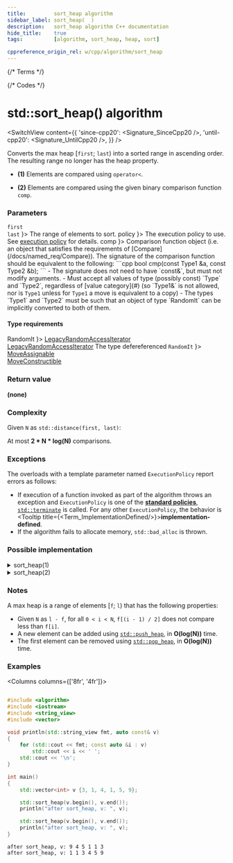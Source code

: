 ```yaml
---
title:         sort_heap algorithm
sidebar_label: sort_heap(  )
description:   sort_heap algorithm C++ documentation
hide_title:    true
tags:          [algorithm, sort_heap, heap, sort]

cppreference_origin_rel: w/cpp/algorithm/sort_heap
---
```



{/* Terms */}


{/* Codes */}


# std::sort_heap() algorithm

<SwitchView content={{
  'since-cpp20': <Signature_SinceCpp20 />,
  'until-cpp20': <Signature_UntilCpp20 />,
}} />

Converts the max heap [`first`; `last`) into a sorted range in ascending order.  
The resulting range no longer has the heap property.

- **(1)** Elements are compared using `operator<`.

- **(2)** Elements are compared using the given binary comparison function `comp`.

### Parameters

<SymbolTable>
  <Symbol none noLink name={ <> <code>first</code> <br/> <code>last</code> </> }>
    The range of elements to sort.
  </Symbol>
  <Symbol none noLink name={ <code>policy</code> }>
    The execution policy to use. See <a href="#">execution policy</a> for details.
  </Symbol>
  <Symbol none noLink name={ <code>comp</code> }>
    Comparison function object (i.e. an object that satisfies the requirements of [Compare](/docs/named_req/Compare)).
    The signature of the comparison function should be equivalent to the following:
    ```cpp
    bool cmp(const Type1 &a, const Type2 &b);
    ```
    - The signature does not need to have `const&`, but must not modify arguments.
    - Must accept all values of type (possibly const) `Type` and `Type2`, regardless of [value category](#) (so `Type1&` is not allowed, <Since v='cpp11'>nor is <code>Type1</code> unless for <code>Type1</code> a move is equivalent to a copy</Since>)
    - The types `Type1` and `Type2` must be such that an object of type `RandomIt` can be implicitly converted to both of them.
  </Symbol>
</SymbolTable>

#### Type requirements

<SymbolTable>
  <Symbol none noLink name={ <code>RandomIt</code> }>
    <a href="/docs/named_req/LegacyRandomAccessIterator">LegacyRandomAccessIterator</a> <br/>
    <a href="/docs/named_req/ValueSwappable">LegacyRandomAccessIterator</a>
  </Symbol>
  <Symbol none noLink name={ <> The type defereferenced <code>RandomIt</code> </> }>
    <a href="/docs/named_req/MoveAssignable">MoveAssignable</a> <br/>
    <a href="/docs/named_req/MoveConstructible">MoveConstructible</a>
  </Symbol>
</SymbolTable>

### Return value

**(none)**

### Complexity

Given `N` as `std::distance(first, last)`:

At most **2 \* N \* log(N)** comparisons.

### Exceptions

The overloads with a template parameter named `ExecutionPolicy` report errors as follows:
- If execution of a function invoked as part of the algorithm throws an exception and `ExecutionPolicy` is one of the [**standard policies**](#), [`std::terminate`](#) is called.
	For any other `ExecutionPolicy`, the behavior is <Tooltip title={<Term_ImplementationDefined/>}>**implementation-defined**</Tooltip>.
- If the algorithm fails to allocate memory, `std::bad_alloc` is thrown.

### Possible implementation

<details>
<summary>sort_heap(1)</summary>

```cpp
template<class RandomIt>
void sort_heap(RandomIt first, RandomIt last)
{
    while (first != last)
        std::pop_heap(first, last--);
}
```

</details>

<details>
<summary>sort_heap(2)</summary>

```cpp
template<class RandomIt, class Compare>
void sort_heap(RandomIt first, RandomIt last, Compare comp)
{
    while (first != last)
        std::pop_heap(first, last--, comp);
}
```

</details>

### Notes

A max heap is a range of elements [`f`; `l`) that has the following properties:

 - Given `N` as `l - f`, for all `0 < i < N`, `f[(i - 1) / 2]` does not compare less than `f[i]`.
 - A new element can be added using [`std::push_heap`](#), in **O(log(N))** time.
 - The first element can be removed using [`std::pop_heap`](#), in **O(log(N))** time.

### Examples

<Columns columns={['8fr', '4fr']}>
<div>

```cpp title='Main.cpp' showLineNumbers

#include <algorithm>
#include <iostream>
#include <string_view>
#include <vector>

void println(std::string_view fmt, auto const& v)
{
    for (std::cout << fmt; const auto &i : v)
        std::cout << i << ' ';
    std::cout << '\n';
}

int main()
{
    std::vector<int> v {3, 1, 4, 1, 5, 9};

    std::sort_heap(v.begin(), v.end());
    println("after sort_heap, v: ", v);

    std::sort_heap(v.begin(), v.end());
    println("after sort_heap, v: ", v);
}
```

</div>
<div>

```plaintext title="Output"
after sort_heap, v: 9 4 5 1 1 3
after sort_heap, v: 1 1 3 4 5 9
```

</div>
</Columns>
